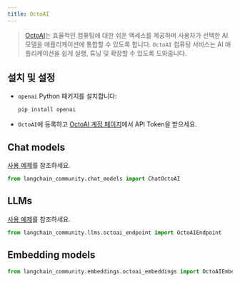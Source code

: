 ```yaml
---
title: OctoAI
---
```


>[OctoAI](https://docs.octoai.cloud/docs)는 효율적인 컴퓨팅에 대한 쉬운 액세스를 제공하며
> 사용자가 선택한 AI 모델을 애플리케이션에 통합할 수 있도록 합니다.
> `OctoAI` 컴퓨팅 서비스는 AI 애플리케이션을 쉽게 실행, 튜닝 및 확장할 수 있도록 도와줍니다.


## 설치 및 설정

- `openai` Python 패키지를 설치합니다:
  ```bash
  pip install openai
  ```
- `OctoAI`에 등록하고 [OctoAI 계정 페이지](https://octoai.cloud/settings)에서 API Token을 받으세요.


## Chat models

[사용 예제](/oss/integrations/chat/octoai)를 참조하세요.

```python
from langchain_community.chat_models import ChatOctoAI
```
## LLMs

[사용 예제](/oss/integrations/llms/octoai)를 참조하세요.

```python
from langchain_community.llms.octoai_endpoint import OctoAIEndpoint
```
## Embedding models

```python
from langchain_community.embeddings.octoai_embeddings import OctoAIEmbeddings
```